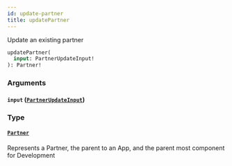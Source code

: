 ```yaml
---
id: update-partner
title: updatePartner
---
```



Update an existing partner


```graphql
updatePartner(
  input: PartnerUpdateInput!
): Partner!

```


### Arguments

#### `input` ([`PartnerUpdateInput`](/developers/shared-apis/adminidentity-api/graphql/reference/inputs/partner-update-input))




### Type

#### [`Partner`](/developers/shared-apis/adminidentity-api/graphql/reference/objects/partner) 

Represents a Partner, the parent to an App, and the parent most component for Development




